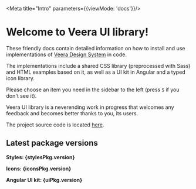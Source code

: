 
<Meta title="Intro" parameters={{viewMode: 'docs'}}/>

# Welcome to Veera UI library!

These friendly docs contain detailed information on how to install and use implementations of [Veera Design System](https://veera.eesti.ee) in code.

The implementations include a shared CSS library (preprocessed with Sass) and HTML examples based on it, as well as a UI kit in Angular and a typed icon library.

Please choose an item you need in the sidebar to the left (press `S` if you don't see it).

Veera UI library is a neverending work in progress that welcomes any feedback and becomes better thanks to you, its users.

The project source code is located [here](https://github.com/e-gov/cvi).

## Latest package versions

<b>
  <p>Styles: {stylesPkg.version}</p>
  <p>Icons: {iconsPkg.version}</p>
  <p>Angular UI kit: {uiPkg.version}</p>
</b>
